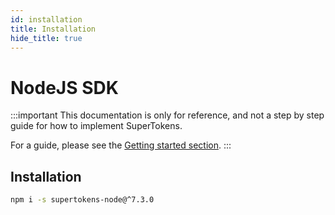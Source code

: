 ```yaml
---
id: installation
title: Installation
hide_title: true
---
```


# NodeJS SDK

:::important
This documentation is only for reference, and not a step by step guide for how to implement SuperTokens.

For a guide, please see the [Getting started section](/docs/community/recipes).
:::

## Installation

```bash
npm i -s supertokens-node@^7.3.0
```